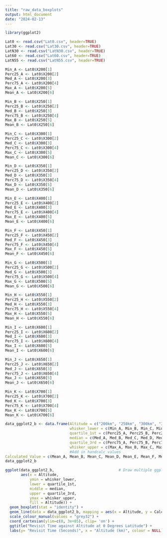 ---
title: "raw_data_boxplots"
output: html_document
date: "2024-02-13"
---
```{r}
library(ggplot2)
```

```{r}
Lat0 <- read.csv("Lat0.csv", header=TRUE)
Lat30 <- read.csv("Lat30.csv", header=TRUE)
LatN30 <- read.csv("LatN30.csv", header=TRUE)
Lat60 <- read.csv("Lat60.csv", header=TRUE)
LatN55 <- read.csv("LatN55.csv", header=TRUE)
```

```{r}
Min_A <- Lat0$X200[1]
Perc25_A <- Lat0$X200[2]
Med_A <- Lat0$X200[3]
Perc75_A <- Lat0$X200[4]
Max_A <- Lat0$X200[5]
Mean_A <- Lat0$X200[6]

Min_B <- Lat0$X250[1]
Perc25_B <- Lat0$X250[2]
Med_B <- Lat0$X250[3]
Perc75_B <- Lat0$X250[4]
Max_B <- Lat0$X250[5]
Mean_B <- Lat0$X250[6]

Min_C <- Lat0$X300[1]
Perc25_C <- Lat0$X300[2]
Med_C <- Lat0$X300[3]
Perc75_C <- Lat0$X300[4]
Max_C <- Lat0$X300[5]
Mean_C <- Lat0$X300[6]

Min_D <- Lat0$X350[1]
Perc25_D <- Lat0$X350[2]
Med_D <- Lat0$X350[3]
Perc75_D <- Lat0$X350[4]
Max_D <- Lat0$X350[5]
Mean_D <- Lat0$X350[6]

Min_E <- Lat0$X400[1]
Perc25_E <- Lat0$X400[2]
Med_E <- Lat0$X400[3]
Perc75_E <- Lat0$X400[4]
Max_E <- Lat0$X400[5]
Mean_E <- Lat0$X400[6]

Min_F <- Lat0$X450[1]
Perc25_F <- Lat0$X450[2]
Med_F <- Lat0$X450[3]
Perc75_F <- Lat0$X450[4]
Max_F <- Lat0$X450[5]
Mean_F <- Lat0$X450[6]

Min_G <- Lat0$X500[1]
Perc25_G <- Lat0$X500[2]
Med_G <- Lat0$X500[3]
Perc75_G <- Lat0$X500[4]
Max_G <- Lat0$X500[5]
Mean_G <- Lat0$X500[6]

Min_H <- Lat0$X550[1]
Perc25_H <- Lat0$X550[2]
Med_H <- Lat0$X550[3]
Perc75_H <- Lat0$X550[4]
Max_H <- Lat0$X550[5]
Mean_H <- Lat0$X550[6]

Min_I <- Lat0$X600[1]
Perc25_I <- Lat0$X600[2]
Med_I <- Lat0$X600[3]
Perc75_I <- Lat0$X600[4]
Max_I <- Lat0$X600[5]
Mean_I <- Lat0$X600[6]

Min_J <- Lat0$X650[1]
Perc25_J <- Lat0$X650[2]
Med_J <- Lat0$X650[3]
Perc75_J <- Lat0$X650[4]
Max_J <- Lat0$X650[5]
Mean_J <- Lat0$X650[6]

Min_K <- Lat0$X700[1]
Perc25_K <- Lat0$X700[2]
Med_K <- Lat0$X700[3]
Perc75_K <- Lat0$X700[4]
Max_K <- Lat0$X700[5]
Mean_K <- Lat0$X700[6]
```

```{r}
data_ggplot2_b <- data.frame(Altitude = c("200km", "250km", "300km", "350km", "400km", "450km", "500km", "550km", "600km", "650km", "700km"),  # Create data frame of values
                             whisker_lower = c(Min_A, Min_B, Min_C, Min_D, Min_E, Min_F, Min_G, Min_H, Min_I, Min_J, Min_K),
                             quartile_1st = c(Perc25_A, Perc25_B, Perc25_C, Perc25_D, Perc25_E, Perc25_F, Perc25_G, Perc25_H, Perc25_I, Perc25_J, Perc25_K),
                             median = c(Med_A, Med_B, Med_C, Med_D, Med_E, Med_F, Med_G, Med_H, Med_I, Med_J, Med_K),
                             quartile_3rd = c(Perc75_A, Perc75_B, Perc75_C, Perc75_D, Perc75_E, Perc75_F, Perc75_G, Perc75_H, Perc75_I, Perc75_J, Perc75_K),
                             whisker_upper = c(Max_A, Max_B, Max_C, Max_D, Max_E, Max_F, Max_G, Max_H, Max_I, Max_J, Max_K),
                             #Add in handcalc values
Calculated_Value = c(Mean_A, Mean_B, Mean_C, Mean_D, Mean_E, Mean_F, Mean_G, Mean_H, Mean_I, Mean_J, Mean_K))
data_ggplot2_b      
```

```{r}
ggplot(data_ggplot2_b,                             # Draw multiple ggplot2 boxplots
       aes(x = Altitude,
           ymin = whisker_lower,
           lower = quartile_1st,
           middle = median,
           upper = quartile_3rd,
           ymax = whisker_upper,
           fill = Altitude)) +
  geom_boxplot(stat = "identity") +
  geom_line(data = data_ggplot2_b, mapping = aes(x = Altitude, y = Calculated_Value, group = 1, colour = "Mean Value"), linetype=1, linewidth=0.7) +
  scale_colour_manual(values = "grey32") +
  coord_cartesian(ylim=c(0, 3e+05), clip= 'on') +
  ggtitle("Revisit Time against Altitude at 0 Degrees Latitude") +
  labs(y= "Revisit Time (Seconds)", x = "Altitude (km)", colour = NULL)
```